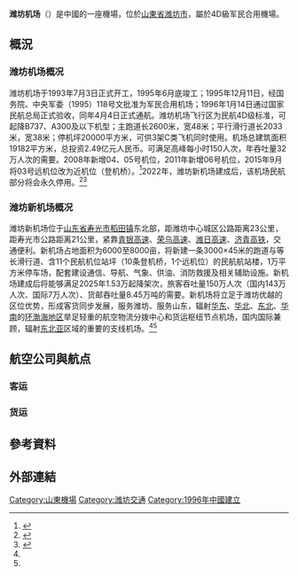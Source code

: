{{split|潍坊新机场}}
{{noteTA
|G1 = Airport
|G2 = Unit
}}
{{Infobox airport
| name         = 潍坊机场
| nativename   = <small>Weifang Airport</small>
| image        = 潍坊机场.jpg
| image-width  = 250
| caption      = 
| IATA         = WEF
| ICAO         = ZSWF
| type         = 军民合用
| operator     = 潍坊南苑机场有限责任公司<br>（[[海航基础设施投资集团|海航基础设施投资集团]]）
| city-served  = [[山东省|山東]][[潍坊市|潍坊]]
| location     = {{CHN}}[[山东省|山东省]][[潍坊市|潍坊市]]
| opened       = {{start date|1996|04|04}}
| closed       = <!-- {{end date|YYYY|MM|DD}} -->
| passenger_services_ceased = <!-- {{end date|YYYY|MM|DD}} -->
| elevation-m  = 47.4
| metric-elev  = yes
| coordinates  = {{Coord|36|38|49|N|119|07|07|E|type:airport_region:CN|display=inline,title}}
| latd  =  36 | latm  = 38 | lats  = 49 | latNS  = N
| longd = 119 | longm = 07 | longs = 07 | longEW = E
| coordinates_region     = CN-37
| website                = 
| pushpin_map            = China
| pushpin_mapsize        = 220
| pushpin_map_caption    = 機場在中國的位置
| pushpin_label          = WEF/ZSWF
| pushpin_label_position = left
| r1-number    = 17/35
| r1-length-m  = 2,600
| r1-surface   = 混凝土
| metric-rwy   = yes
| stat-year    = 2017
| stat1-header = 客運量
| stat1-data   = 597,763 人次
| stat2-header = 貨運量
| stat2-data   = 26,469.2 公噸
| stat3-header = 起降架次
| stat3-data   = 6,358 架次
| footnotes    = 參考資料：中國民用航空局<ref>{{cite web |url=http://www.caac.gov.cn/XXGK/XXGK/TJSJ/201803/t20180307_55600.html |title=2017年全国机场生产统计公报 |work=中国民用航空局 |deadurl=yes |archiveurl=https://web.archive.org/web/20150823011202/http://www.caac.gov.cn/XXGK/XXGK/TJSJ/201803/t20180307_55600.html |archivedate=2015-08-23 |access-date=2019-01-13 }}</ref>
}}
{{Location map many | China Shandong
| width = 300
| caption = 機場在山東省的位置
| alt = 機場在山東省的位置
| AlternativeMap = China Shandong location map.svg
| label1      = WEF/ZSWF
| position1   = right
| background1 = #FFFFDD
| mark1       = Airplane silhouette.svg
| mark1size   = 12
| lat1_deg    = 36  | lat1_min    =  38 | lat1_sec    =  49 | lat1_dir    =  N
| lon1_deg    = 119 | lon1_min    =  07 | lon1_sec    =  07 | lon1_dir    =  E
| label2      = 濟南
| position2   = right
| background2 = #FFFFDD
| mark2size   = 10
| lat2_deg    = 36  | lat2_min    = 38 | lat2_sec    = 00 | lat2_dir    = N
| lon2_deg    = 117 | lon2_min    = 01 | lon2_sec    = 00 | lon2_dir    = E
| label3      = 青島
| position3   = right
| background3 = #FFFFDD
| mark3size   = 10
| lat3_deg    = 36  | lat3_min    = 05 | lat3_dir    = N
| lon3_deg    = 120 | lon3_min    = 20 | lon3_dir    = E
}}

'''潍坊机场'''（{{airport codes|WEF|ZSWF}}）是中國的一座機場，位於[[山東省|山東省]][[潍坊市|潍坊市]]，屬於4D級军民合用機場。

== 概況 ==
=== 潍坊机场概况 ===
潍坊机场于1993年7月3日正式开工，1995年6月底竣工；1995年12月11日，经国务院、中央军委（1995）118号文批准为军民合用机场；1996年1月14日通过国家民航总局正式验收，同年4月4日正式通航。潍坊机场飞行区为民航4D级标准，可起降B737、A300及以下机型；主跑道长2600米，宽48米；平行滑行道长2033米，宽38米；停机坪20000平方米，可供3架C类飞机同时使用。机场总建筑面积19182平方米，总投资2.49亿元人民币。可满足高峰每小时150人次，年吞吐量32万人次的需要。2008年新增04、05号机位，2011年新增06号机位，2015年9月将03号远机位改为近机位（登机桥）。<ref>{{Cite web|url=http://news.carnoc.com/list/324/324506.html|title=潍坊机场安装廊桥并使用|accessdate=|author=张迎君|date=|publisher=潍坊南苑机场有限责任公司|archive-date=2020-04-16|archive-url=https://web.archive.org/web/20200416201212/http://news.carnoc.com/list/324/324506.html|dead-url=no}}</ref>2022年，潍坊新机场建成后，该机场民航部分将会永久停用。<ref name="潍坊新机场01">{{Cite web|url=http://news.carnoc.com/list/464/464729.html|title=潍坊新机场有望于2022年建成|accessdate=|author=窦圆娜|date=|publisher=大众网潍坊频道|archive-date=2020-04-16|archive-url=https://web.archive.org/web/20200416201212/http://news.carnoc.com/list/464/464729.html|dead-url=no}}</ref><ref name="潍坊新机场02">{{Cite web|url=https://www.cehome.com/news/20181012/239120.shtml|title=潍坊新机场将努力实现2019年开工建设 有望于2022年建成|accessdate=|author=尹路辉|date=|publisher=齐鲁晚报|archive-date=2020-04-16|archive-url=https://web.archive.org/web/20200416201219/https://www.cehome.com/news/20181012/239120.shtml|dead-url=no}}</ref>

=== 潍坊新机场概况 ===
潍坊新机场位于[[山东省|山东省]][[寿光市|寿光市]][[稻田镇|稻田镇]]东北部，距潍坊中心城区公路距离23公里，距寿光市公路距离21公里，紧靠[[青银高速|青银高速]]、[[荣乌高速|荣乌高速]]、[[潍日高速|潍日高速]]、[[济青高铁|济青高铁]]，交通便利。新机场占地面积为6000至8000亩，将新建一条3000×45米的跑道与等长滑行道、含11个民航机位站坪（10条登机桥，1个远机位）的民航航站楼，1万平方米停车场，配套建设通信、导航、气象、供油、消防救援及相关辅助设施。新机场建成后将能够满足2025年1.53万起降架次，旅客吞吐量150万人次（国内143万人次、国际7万人次）、货邮吞吐量8.45万吨的需要。新机场将立足于潍坊优越的区位优势，形成客货同步发展，服务潍坊、服务山东，辐射[[华东|华东]]、[[华北|华北]]、[[中国东北|东北]]、[[华南|华南]]的[[环渤海地区|环渤海地区]]举足轻重的航空物流分拨中心和货运枢纽节点机场，国内国际兼顾，辐射[[东北亚|东北亚]]区域的重要的支线机场。<ref name="潍坊新机场01"/><ref name="潍坊新机场02"/>

== 航空公司與航点 ==
=== 客运 ===
{{Airport-dest-list 
| {{flagicon|PRC}} [[海南航空|海南航空]]| [[北京首都国际机场|北京/首都]]、[[宁波栎社国际机场|宁波]]、[[大连周水子国际机场|大连]]、[[上海浦东国际机场|上海/浦东]]、[[广州白云国际机场|广州]]、[[沈阳桃仙国际机场|沈阳]]、[[深圳宝安国际机场|深圳]]、<s>[[南昌昌北国际机场|南昌]]</s>
| {{flagicon|PRC}} [[北部湾航空|北部湾航空]]| [[南宁吴圩国际机场|南宁]]<ref name="r1">{{cite news |author1=潍坊机场 |title=潍坊机场5月19日起将陆续开通三亚、海口、南宁直飞航线 |url=https://m.gmw.cn/baijia/2020-05/16/1301227193.html |accessdate=2020-07-13 |work=光明网 |date=2020-05-16 |archive-date=2020-07-13 |archive-url=https://web.archive.org/web/20200713151943/https://m.gmw.cn/baijia/2020-05/16/1301227193.html |dead-url=no }}</ref>、[[三亚凤凰国际机场|三亚]]<ref name="r1"/>、[[海口美兰国际机场|海口]]<ref name="r1"/>、[[长沙黄花国际机场|长沙]]、<s>[[沈阳桃仙国际机场|沈阳]]</s>
| {{flagicon|PRC}} [[长安航空|长安航空]]| [[西安咸阳国际机场|西安]]、[[营口兰旗机场|营口]]
| {{flagicon|PRC}} [[成都航空|成都航空]]| [[成都双流国际机场|成都]]<ref name="r2">{{cite news |title=潍坊机场新开潍坊=重庆、成都=潍坊=大连两条航线 |url=http://weifang.iqilu.com/wfyaowen/2020/0628/4575742.shtml |accessdate=2020-07-13 |work=中国山东网 |agency=齐鲁网 |date=2020-06-28 |archive-date=2020-07-13 |archive-url=https://web.archive.org/web/20200713191021/http://weifang.iqilu.com/wfyaowen/2020/0628/4575742.shtml |dead-url=no }}</ref>、[[大连周水子国际机场|大连]]<ref name="r2"/>
| {{flagicon|PRC}} [[华夏航空|华夏航空]]| [[重庆江北国际机场|重庆]]<ref name="r2"/>
}}
=== 货运 ===
{{Airport-dest-list 
| {{flagicon|PRC}} [[顺丰航空|顺丰航空]]| [[深圳宝安国际机场|深圳]]、[[杭州萧山国际机场|杭州]]
}}

== 參考資料 ==
{{reflist}}

== 外部連結 ==

{{中华人民共和国机场}}
{{中国人民解放军机场}}

[[Category:山東機場|Category:山東機場]]
[[Category:潍坊交通|Category:潍坊交通]]
[[Category:1996年中國建立|Category:1996年中國建立]]